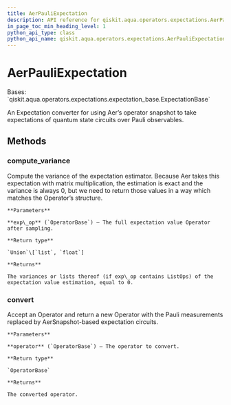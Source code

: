 ```yaml
---
title: AerPauliExpectation
description: API reference for qiskit.aqua.operators.expectations.AerPauliExpectation
in_page_toc_min_heading_level: 1
python_api_type: class
python_api_name: qiskit.aqua.operators.expectations.AerPauliExpectation
---
```


# AerPauliExpectation

<Class id="qiskit.aqua.operators.expectations.AerPauliExpectation" isDedicatedPage={true} github="https://github.com/qiskit-community/qiskit-aqua/tree/stable/0.9/qiskit/aqua/operators/expectations/aer_pauli_expectation.py" signature="AerPauliExpectation">
  Bases: `qiskit.aqua.operators.expectations.expectation_base.ExpectationBase`

  An Expectation converter for using Aer’s operator snapshot to take expectations of quantum state circuits over Pauli observables.

  ## Methods

  ### compute\_variance

  <Function id="qiskit.aqua.operators.expectations.AerPauliExpectation.compute_variance" signature="AerPauliExpectation.compute_variance(exp_op)">
    Compute the variance of the expectation estimator. Because Aer takes this expectation with matrix multiplication, the estimation is exact and the variance is always 0, but we need to return those values in a way which matches the Operator’s structure.

    **Parameters**

    **exp\_op** (`OperatorBase`) – The full expectation value Operator after sampling.

    **Return type**

    `Union`\[`list`, `float`]

    **Returns**

    The variances or lists thereof (if exp\_op contains ListOps) of the expectation value estimation, equal to 0.
  </Function>

  ### convert

  <Function id="qiskit.aqua.operators.expectations.AerPauliExpectation.convert" signature="AerPauliExpectation.convert(operator)">
    Accept an Operator and return a new Operator with the Pauli measurements replaced by AerSnapshot-based expectation circuits.

    **Parameters**

    **operator** (`OperatorBase`) – The operator to convert.

    **Return type**

    `OperatorBase`

    **Returns**

    The converted operator.
  </Function>
</Class>

